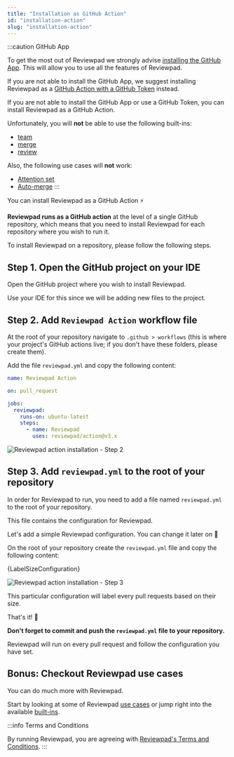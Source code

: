```yaml
---
title: "Installation as GitHub Action"
id: "installation-action"
slug: "installation-action"
---
```



:::caution GitHub App

To get the most out of Reviewpad we strongly advise [installing the GitHub App](/getting-started/installation). This will allow you to use all the features of Reviewpad.

If you are not able to install the GitHub App, we suggest installing Reviewpad as a [GitHub Action with a GitHub Token](/getting-started/installation-action-tokenized) instead.

If you are not able to install the GitHub App or use a GitHub Token, you can install Reviewpad as a GitHub Action.

Unfortunately, you will **not** be able to use the following built-ins:
- [team](/guides/built-ins#team)
- [merge](/guides/built-ins#merge)
- [review](/guides/built-ins#review)

Also, the following use cases will **not** work:
- [Attention set](/use-cases/attention-set)
- [Auto-merge](/use-cases/auto-merge)
:::

You can install Reviewpad as a GitHub Action :zap:

**Reviewpad runs as a GitHub action** at the level of a single GitHub repository, which means that you need to install Reviewpad for each repository where you wish to run it.

To install Reviewpad on a repository, please follow the following steps.

## Step 1. Open the GitHub project on your IDE

Open the GitHub project where you wish to install Reviewpad.

Use your IDE for this since we will be adding new files to the project.

## Step 2. Add `Reviewpad Action` workflow file

At the root of your repository navigate to `.github > workflows` (this is where your project's GitHub actions live; if you don't have these folders, please create them).

Add the file `reviewpad.yml` and copy the following content:

```yaml
name: Reviewpad Action

on: pull_request

jobs:
  reviewpad:
    runs-on: ubuntu-latest
    steps:
      - name: Reviewpad
        uses: reviewpad/action@v3.x
```

![Reviewpad action installation - Step 2](/img/installation-action/step2.gif)

## Step 3. Add `reviewpad.yml` to the root of your repository

In order for Reviewpad to run, you need to add a file named `reviewpad.yml` to the root of your repository.

This file contains the configuration for Reviewpad.

Let's add a simple Reviewpad configuration. You can change it later on :muscle:

On the root of your repository create the `reviewpad.yml` file and copy the following content:

<CodeBlock language="yml">{LabelSizeConfiguration}</CodeBlock>

![Reviewpad action installation - Step 3](/img/installation-action/step3.gif)

This particular configuration will label every pull requests based on their size.

That's it! :tada:

**Don't forget to commit and push the `reviewpad.yml` file to your repository.**

Reviewpad will run on every pull request and follow the configuration you have set.

## Bonus: Checkout Reviewpad use cases

You can do much more with Reviewpad.

Start by looking at some of Reviewpad [use cases](/use-cases) or jump right into the available [built-ins](/guides/built-ins).

:::info Terms and Conditions

By running Reviewpad, you are agreeing with [Reviewpad's Terms and Conditions](https://reviewpad.com/terms-and-conditions/).
:::
